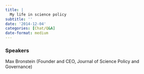 ```yaml
---
title: |
  My life in science policy
subtitle: ''
date: '2014-12-04'
categories: [Chat/Q&A]
date-format: medium 
---
```


### Speakers  
Max Bronstein (Founder and CEO, Journal of Science Policy and Governance)


